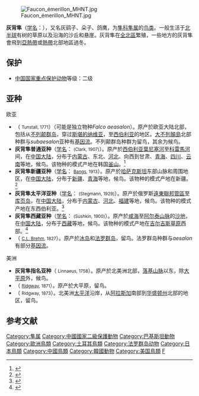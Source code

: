{{expand|time=2014-08-02T03:28:22+00:00}}
{{speciesbox
| name = 灰背隼
| status = LC
| status_system = IUCN3.1
| status_ref = <ref name=IUCN>{{IUCN|id=22696453 |title=''Falco columbarius'' |assessors=[[BirdLife_International|BirdLife International]] |version=2013.2 |year=2012 |accessdate=26 November 2013}}</ref>
| image = Falco_columbarius_Male.jpg
| image_caption = 雄性''F. c. richardsoni''
| image2 = Falco columbarius - Merlin - XC101582.ogg
| genus = Falco
| species = columbarius
| authority = ([[卡尔·林奈|Linnaeus]])<ref name='id1577'>{{cite web| url =http://www.bioinfo.cn/db05/BjdwSpecies.php?action=view&id=1577| title =灰背隼| work =《中国动物物种编目数据库》| publisher =中国科学院微生物研究所| author =中国科学院动物研究所| accessdate =2009-04-04| deadurl =yes| archiveurl =https://web.archive.org/web/20160305070604/http://www.bioinfo.cn/db05/BjdwSpecies.php?action=view&id=1577| archivedate =2016-03-05}}</ref>
| range_map = Falco columbarius distribution map.png
| range_map_width =250px
| range_map_caption = {{leftlegend|#DBC82C|夏季棲息地|outline=gray}}{{leftlegend|#0D7410|全年棲息地|outline=gray}}{{leftlegend|#1579FB|過冬區|outline=gray}}
| synonyms =
''Aesalon columbarius'' <small>([[Carl_Linnaeus|Linnaeus]], [[10th_edition_of_Systema_Naturae|1758]])</small><br/>
''Falco aesalon'' <small>Tunstall, 1771 (but see text)</small>
}}
[[File:Faucon_émerillon_MHNT.jpg|thumb]]

'''灰背隼'''（[[学名|学名]]：{{lang|la|''Falco columbarius''}}），又名灰鹞子、朵子、鸽鹰，为[[隼科|隼科]][[隼属|隼属]]的[[鸟类|鸟类]]。一般生活于[[北半球|北半球]]有树的草原以及沿海的沙丘和悬崖。灰背隼在[[全北區|全北區]]繁殖，一些地方的灰背隼會飛到[[亞熱帶|亞熱帶]]或[[熱帶|熱帶]]北部地區過冬。

== 保护 ==
* [[中國國家重點保護野生動物名錄|中国国家重点保护动物]]等级：二级

== 亚种 ==
;欧亚
* （{{lang|la|''Falco columbarius aeasalon''}} <small>Tunstall, 1771</small>）（可能是独立物种''Falco aeasalon''）。原产於欧亚大陆北部，包括从[[不列颠群岛|不列颠群岛]]，穿过[[斯堪的纳维亚|斯堪的纳维亚]]，至[[西伯利亚|西伯利亚]]的地区。[[大不列顛島|大不列顛島]]北部种群与''subaesalon''亚种有[[基因流|基因流]]。不列颠群岛种群为留鸟，其余为候鸟。
* '''灰背隼普通亚种'''（[[学名|学名]]：{{lang|la|''Falco columbarius insignis''}} <small>(Clark, 1907)</small>）。原产於[[西伯利亚|西伯利亚]][[葉尼塞河|葉尼塞河]]至[[科雷馬河|科雷馬河]]间，在[[中国大陆|中国大陆]]，分布于[[内蒙古|内蒙古]]、东北、[[河北|河北]]、向西到甘肃、[[青海|青海]]、[[四川|四川]]、[[云南|云南]]等地，候鸟。该物种的模式产地在韩国[[釜山|釜山]]。<ref name='id1578'>{{cite web| url =http://www.bioinfo.cn/db05/BjdwSpecies.php?action=view&id=1578| title =灰背隼普通亚种| work =《中国动物物种编目数据库》| publisher =中国科学院微生物研究所| author =中国科学院动物研究所| accessdate =2009-04-04| deadurl =yes| archiveurl =https://web.archive.org/web/20160305100002/http://www.bioinfo.cn/db05/BjdwSpecies.php?action=view&id=1578| archivedate =2016-03-05}}</ref>
* '''灰背隼新疆亚种'''（[[学名|学名]]：{{lang|la|''Falco columbarius lymani''}} <small>[[Outram_Bangs|Bangs]], 1913</small>）。原产於[[哈萨克斯坦|哈萨克斯坦]]东部山脉和周围地区，在[[中国大陆|中国大陆]]，分布于[[新疆|新疆]]、[[青海|青海]]等地，候鸟。该物种的模式产地在新疆。<ref name='id1579'>{{cite web| url =http://www.bioinfo.cn/db05/BjdwSpecies.php?action=view&id=1579| title =灰背隼新疆亚种| work =《中国动物物种编目数据库》| publisher =中国科学院微生物研究所| author =中国科学院动物研究所| accessdate =2009-04-04| deadurl =yes| archiveurl =https://web.archive.org/web/20160305001738/http://www.bioinfo.cn/db05/BjdwSpecies.php?action=view&id=1579| archivedate =2016-03-05}}</ref>
* '''灰背隼太平洋亚种'''（[[学名|学名]]：{{lang|la|''Falco columbarius pacificus''}} <small>(Stegmann, 1929)</small>）。原产於俄罗斯[[遠東聯邦管區|遠東聯邦管區]]至[[库页岛|库页岛]]，在[[中国大陆|中国大陆]]，分布于[[内蒙古|内蒙古]]、[[河北|河北]]、[[福建|福建]]等地，候鸟。该物种的模式产地在东西伯利亚。<ref name='id1580'>{{cite web| url =http://www.bioinfo.cn/db05/BjdwSpecies.php?action=view&id=1580| title =灰背隼太平洋亚种| work =《中国动物物种编目数据库》| publisher =中国科学院微生物研究所| author =中国科学院动物研究所| accessdate =2009-04-04| deadurl =yes| archiveurl =https://web.archive.org/web/20160305072824/http://www.bioinfo.cn/db05/BjdwSpecies.php?action=view&id=1580| archivedate =2016-03-05}}</ref>
* '''灰背隼西藏亚种'''（[[学名|学名]]：{{lang|la|''Falco columbarius pallidus''}} <small>(Sushkin, 1900)</small>）。原产於[[咸海|咸海]]至[[阿尔泰山脉|阿尔泰山脉]]的[[沙地|沙地]]，在[[中国大陆|中国大陆]]，分布于[[西藏|西藏]]等地，候鸟。该物种的模式产地在[[吉尔吉斯草原|吉尔吉斯草原]]西部。<ref name='id1581'>{{cite web| url =http://www.bioinfo.cn/db05/BjdwSpecies.php?action=view&id=1581| title =灰背隼西藏亚种| work =《中国动物物种编目数据库》| publisher =中国科学院微生物研究所| author =中国科学院动物研究所| accessdate =2009-04-04| deadurl =yes| archiveurl =https://web.archive.org/web/20160305040255/http://www.bioinfo.cn/db05/BjdwSpecies.php?action=view&id=1581| archivedate =2016-03-05}}</ref>
* （{{lang|la|''Falco columbarius subaesalon''}} <small>[[Christian_Ludwig_Brehm|C.L. Brehm]], 1827</small>）。原产於[[冰岛|冰岛]]和[[法罗群岛|法罗群岛]]，留鸟。法罗群岛种群与''aesalon''有部分[[基因流|基因流]]。
;美洲
* '''灰背隼指名亚种'''（{{lang|la|''Falco columbarius columbarius''}} <small>Linnaeus, 1758</small>）。原产於北美洲北部，[[落基山脉|落基山脉]]以东，除[[大平原|大平原]]外，候鸟。
* （{{lang|la|''Falco columbarius richardsoni''}} <small>[[Robert_Ridgway|Ridgway]], 1871</small>）。原产於大平原，留鸟。
* （{{lang|la|''Falco columbarius suckleyi''}} <small>Ridgway, 1873</small>）。北美洲[[太平洋|太平洋]]沿岸，从[[阿拉斯加|阿拉斯加]]南部到[[华盛顿州|华盛顿州]]北部的地区，留鸟。

== 参考文献 ==
{{reflist}}
{{Taxonbar|from=Q131918}}

[[Category:隼属|Category:隼属]]
[[Category:中國國家二級保護動物|Category:中國國家二級保護動物]]
[[Category:巴基斯坦動物|Category:巴基斯坦動物]]
[[Category:歐洲鳥類|Category:歐洲鳥類]]
[[Category:土耳其鳥類|Category:土耳其鳥類]]
[[Category:法罗群岛动物|Category:法罗群岛动物]]
[[Category:日本鳥類|Category:日本鳥類]]
[[Category:中國鳥類|Category:中國鳥類]]
[[Category:韓國動物|Category:韓國動物]]
[[Category:美国鳥類|Category:美国鳥類]]
[[Category:1758年描述的鳥類|F]]